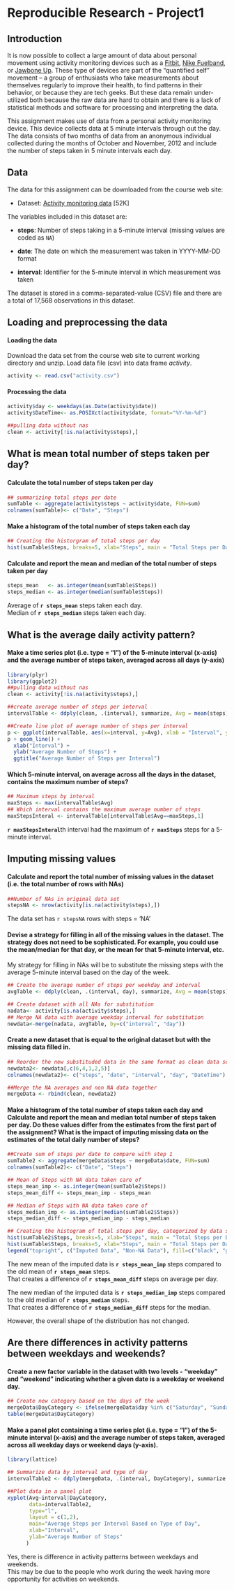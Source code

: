 # Reproducible Research - Project1

## Introduction

It is now possible to collect a large amount of data about personal
movement using activity monitoring devices such as a
[Fitbit](http://www.fitbit.com), [Nike
Fuelband](http://www.nike.com/us/en_us/c/nikeplus-fuelband), or
[Jawbone Up](https://jawbone.com/up). These type of devices are part of
the "quantified self" movement -- a group of enthusiasts who take
measurements about themselves regularly to improve their health, to
find patterns in their behavior, or because they are tech geeks. But
these data remain under-utilized both because the raw data are hard to
obtain and there is a lack of statistical methods and software for
processing and interpreting the data.

This assignment makes use of data from a personal activity monitoring
device. This device collects data at 5 minute intervals through out the
day. The data consists of two months of data from an anonymous
individual collected during the months of October and November, 2012
and include the number of steps taken in 5 minute intervals each day.

## Data

The data for this assignment can be downloaded from the course web
site:

* Dataset: [Activity monitoring data](https://d396qusza40orc.cloudfront.net/repdata%2Fdata%2Factivity.zip) [52K]

The variables included in this dataset are:

* **steps**: Number of steps taking in a 5-minute interval (missing
    values are coded as `NA`)

* **date**: The date on which the measurement was taken in YYYY-MM-DD
    format

* **interval**: Identifier for the 5-minute interval in which
    measurement was taken




The dataset is stored in a comma-separated-value (CSV) file and there
are a total of 17,568 observations in this
dataset.

## Loading and preprocessing the data

#### Loading the data
Download the data set from the course web site to current working directory and unzip.
Load data file (csv) into data frame *activity*.
```r
activity <- read.csv("activity.csv")
```

#### Processing the data
```r
activity$day <- weekdays(as.Date(activity$date))
activity$DateTime<- as.POSIXct(activity$date, format="%Y-%m-%d")

##pulling data without nas
clean <- activity[!is.na(activity$steps),]
```

## What is mean total number of steps taken per day?

#### Calculate the total number of steps taken per day
```r
## summarizing total steps per date
sumTable <- aggregate(activity$steps ~ activity$date, FUN=sum)
colnames(sumTable)<- c("Date", "Steps")
```

#### Make a histogram of the total number of steps taken each day
```r
## Creating the historgram of total steps per day
hist(sumTable$Steps, breaks=5, xlab="Steps", main = "Total Steps per Day", col = "blue")
```

#### Calculate and report the mean and median of the total number of steps taken per day
```r
steps_mean   <- as.integer(mean(sumTable$Steps))
steps_median <- as.integer(median(sumTable$Steps))
```

Average of **`r steps_mean`** steps taken each day.  
Median of **`r steps_median`** steps taken each day.

## What is the average daily activity pattern?
#### Make a time series plot (i.e. type = "l") of the 5-minute interval (x-axis) and the average number of steps taken, averaged across all days (y-axis)
```r
library(plyr)
library(ggplot2)
##pulling data without nas
clean <- activity[!is.na(activity$steps),]

##create average number of steps per interval
intervalTable <- ddply(clean, .(interval), summarize, Avg = mean(steps))

##Create line plot of average number of steps per interval
p <- ggplot(intervalTable, aes(x=interval, y=Avg), xlab = "Interval", ylab="Average Number of Steps")
p + geom_line() + 
  xlab("Interval") + 
  ylab("Average Number of Steps") + 
  ggtitle("Average Number of Steps per Interval")
```

#### Which 5-minute interval, on average across all the days in the dataset, contains the maximum number of steps?
```r
## Maximum steps by interval
maxSteps <- max(intervalTable$Avg)
## Which interval contains the maximum average number of steps
maxStepsInteral <- intervalTable[intervalTable$Avg==maxSteps,1]
```

**`r maxStepsInteral`**th interval had the maximum of **`r maxSteps`** steps for a 5-minute interval.

## Imputing missing values
#### Calculate and report the total number of missing values in the dataset (i.e. the total number of rows with NAs)
```r
##Number of NAs in original data set
stepsNA <- nrow(activity[is.na(activity$steps),])
```
The data set has `r stepsNA` rows with steps = 'NA'

#### Devise a strategy for filling in all of the missing values in the dataset. The strategy does not need to be sophisticated. For example, you could use the mean/median for that day, or the mean for that 5-minute interval, etc.

My strategy for filling in NAs will be to substitute the missing steps with the average 5-minute interval based on the day of the week.
```r
## Create the average number of steps per weekday and interval
avgTable <- ddply(clean, .(interval, day), summarize, Avg = mean(steps))

## Create dataset with all NAs for substitution
nadata<- activity[is.na(activity$steps),]
## Merge NA data with average weekday interval for substitution
newdata<-merge(nadata, avgTable, by=c("interval", "day"))
```

#### Create a new dataset that is equal to the original dataset but with the missing data filled in.
```r
## Reorder the new substituded data in the same format as clean data set
newdata2<- newdata[,c(6,4,1,2,5)]
colnames(newdata2)<- c("steps", "date", "interval", "day", "DateTime")

##Merge the NA averages and non NA data together
mergeData <- rbind(clean, newdata2)
```

#### Make a histogram of the total number of steps taken each day and Calculate and report the mean and median total number of steps taken per day. Do these values differ from the estimates from the first part of the assignment? What is the impact of imputing missing data on the estimates of the total daily number of steps?
```r
##Create sum of steps per date to compare with step 1
sumTable2 <- aggregate(mergeData$steps ~ mergeData$date, FUN=sum)
colnames(sumTable2)<- c("Date", "Steps")

## Mean of Steps with NA data taken care of
steps_mean_imp <- as.integer(mean(sumTable2$Steps))
steps_mean_diff <- steps_mean_imp - steps_mean

## Median of Steps with NA data taken care of
steps_median_imp <- as.integer(median(sumTable2$Steps))
steps_median_diff <- steps_median_imp - steps_median
```

```r
## Creating the histogram of total steps per day, categorized by data set to show impact
hist(sumTable2$Steps, breaks=5, xlab="Steps", main = "Total Steps per Day with NAs Fixed", col="Black")
hist(sumTable$Steps, breaks=5, xlab="Steps", main = "Total Steps per Day with NAs Fixed", col="Grey", add=T)
legend("topright", c("Imputed Data", "Non-NA Data"), fill=c("black", "grey") )
```

The new mean of the imputed data is **`r steps_mean_imp`** steps compared to the old mean of **`r steps_mean`** steps.  
That creates a difference of **`r steps_mean_diff`** steps on average per day.


The new median of the imputed data is **`r steps_median_imp`** steps compared to the old median of **`r steps_median`** steps.  
That creates a difference of **`r steps_median_diff`** steps for the median.


However, the overall shape of the distribution has not changed.

## Are there differences in activity patterns between weekdays and weekends?

#### Create a new factor variable in the dataset with two levels - "weekday" and "weekend" indicating whether a given date is a weekday or weekend day.

```r
## Create new category based on the days of the week
mergeData$DayCategory <- ifelse(mergeData$day %in% c("Saturday", "Sunday"), "Weekend", "Weekday")
table(mergeData$DayCategory)
```

#### Make a panel plot containing a time series plot (i.e. type = "l") of the 5-minute interval (x-axis) and the average number of steps taken, averaged across all weekday days or weekend days (y-axis).

```r
library(lattice) 

## Summarize data by interval and type of day
intervalTable2 <- ddply(mergeData, .(interval, DayCategory), summarize, Avg = mean(steps))

##Plot data in a panel plot
xyplot(Avg~interval|DayCategory, 
       data=intervalTable2, 
       type="l",  
       layout = c(1,2),
       main="Average Steps per Interval Based on Type of Day", 
       xlab="Interval", 
       ylab="Average Number of Steps"
      )
```

Yes, there is difference in activity patterns between weekdays and weekends.  
This may be due to the people who work during the week having more opportunity for activities on weekends.


